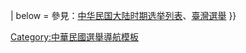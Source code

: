 {{Navbox
| name   = 中華民國立法委員選舉
| title  = {{flagicon|ROC}} [[中華民國立法委員選舉]]與罷免
| image  = <!--[[File:Flag of the Republic of China.svg|75px|中華民國國旗]]-->
| above  = {{台灣選舉索引}}
| bodyclass = hlist
| group1 = 訓政時期
| list1  = 此時期之立法委員由[[國民政府]][[國民政府委員會|委員會]]任命，並非經由選舉產生
* 1928年（[[訓政時期第一屆立法院立法委員名單|第1屆]]）
* 1930年（[[訓政時期第二屆立法院立法委員名單|第2屆]]）
* 1932年（[[訓政時期第三屆立法院立法委員名單|第3屆]]）
* 1934年（[[訓政時期第四屆立法院立法委員名單|第4屆]]）
| group2 = [[行憲]]後第一屆
| list2  =
* [[1948年中華民國立法委員選舉|1948年]]（[[第一屆立法院立法委員名單|第1屆]]）
* [[1969年中華民國立法委員選舉|1969年]]（[[第一屆立法院立法委員名單 (增選期間)|增選]]）
* [[1972年中華民國立法委員選舉|1972年]]（[[第一屆立法院立法委員名單 (第一次增額期間)|增額1]]）
* [[1975年中華民國立法委員選舉|1975年]]（[[第一屆立法院立法委員名單 (第二次增額期間)|增額2]]）
* [[1980年中華民國立法委員選舉|1980年]]（[[第一屆立法院立法委員名單 (第三次增額期間)|增額3]]）
* [[1983年中華民國立法委員選舉|1983年]]（[[第一屆立法院立法委員名單 (第四次增額期間)|增額4]]）
* [[1986年中華民國立法委員選舉|1986年]]（[[第一屆立法院立法委員名單 (第五次增額期間)|增額5]]）
* [[1989年中華民國立法委員選舉|1989年]]（[[第一屆立法院立法委員名單 (第六次增額期間)|增額6]]）
| group3 = 在臺灣全面改選<br>（第二屆起）
| list3  = {{Navbox subgroup
  | group1 = 選舉制度
  | list1  =
* [[中華民國國會在臺灣之全面選舉與罷免]]
* 《[[中華民國憲法增修條文]]》
* 《[[公職人員選舉罷免法]]》
  | group2 = 歷屆選舉
  | list2  =
* [[1992年中華民國立法委員選舉|1992年]]（[[第二屆立法院立法委員名單|第2屆]]）
* [[1995年中華民國立法委員選舉|1995年]]（[[第三屆立法院立法委員名單|第3屆]]）
* [[1998年中華民國立法委員選舉|1998年]]（[[第四屆立法院立法委員名單|第4屆]]）
* [[2001年中華民國立法委員選舉|2001年]]（[[第五屆立法院立法委員名單|第5屆]]）
* [[2004年中華民國立法委員選舉|2004年]]（[[第六屆立法院立法委員名單|第6屆]]）
* [[2008年中華民國立法委員選舉|2008年]]（[[第七屆立法院立法委員名單|第7屆]]）
* [[2012年中華民國立法委員選舉|2012年]]（[[第八屆立法院立法委員名單|第8屆]]）
* [[2016年中華民國立法委員選舉|2016年]]（[[第九屆立法院立法委員名單|第9屆]]）
* [[2020年中華民國立法委員選舉|2020年]]（[[第十屆立法院立法委員名單|第10屆]]）
* [[2024年中華民國立法委員選舉|2024年]]（[[第十一屆立法院立法委員名單|第11屆]]）
  | group3 = 缺額補選
  | list3 =
* [[1995年花蓮縣選舉區立法委員缺額補選|1995年]]
* [[2006年嘉義市選舉區立法委員缺額補選|2006年]]
* 2009年
** [[2009年苗栗縣第一選舉區立法委員缺額補選|苗栗1]]
** [[2009年臺北市第六選舉區立法委員缺額補選|臺北6]]
** [[2009年雲林縣第二選舉區立法委員缺額補選|雲林2]]
** [[2009年南投縣第一選舉區立法委員缺額補選|南投1]]
* 2010年
** [[2010年桃園縣第二選舉區立法委員缺額補選|桃園2]]
** [[2010年臺中縣第三選舉區立法委員缺額補選|臺中縣3]]
** [[2010年臺東縣選舉區立法委員缺額補選|臺東]]
** [[2010年桃園縣第三選舉區立法委員缺額補選|桃園3]]
** [[2010年新竹縣選舉區立法委員缺額補選|新竹縣]]
** [[2010年嘉義縣第二選舉區立法委員缺額補選|嘉義縣2]]
** [[2010年花蓮縣選舉區立法委員缺額補選|花蓮]]
* 2011年
** [[2011年臺南市第四選舉區立法委員缺額補選|臺南4]]
** [[2011年高雄市第四選舉區立法委員缺額補選|高雄4]]
* [[2013年臺中市第二選舉區立法委員缺額補選|2013年]]
* 2015年
** [[2015年臺中市第六選舉區立法委員缺額補選|臺中6]]
** [[2015年苗栗縣第二選舉區立法委員缺額補選|苗栗2]]
** [[2015年彰化縣第四選舉區立法委員缺額補選|彰化4]]
** [[2015年南投縣第二選舉區立法委員缺額補選|南投2]]
** [[2015年屏東縣第三選舉區立法委員缺額補選|屏東3]]
* 2019年
** [[2019年臺北市第二選舉區立法委員缺額補選|臺北2]]
** [[2019年新北市第三選舉區立法委員缺額補選|新北3]]
** [[2019年臺中市第五選舉區立法委員缺額補選|臺中5]]
** [[2019年彰化縣第一選舉區立法委員缺額補選|彰化1]]
** [[2019年臺南市第二選舉區立法委員缺額補選|臺南2]]
** [[2019年金門縣選舉區立法委員缺額補選|金門]]
* [[2022年臺中市第二選舉區立法委員缺額補選|2022年]]
  | group4 = 罷免投票
  | list4 =
* [[中華民國罷免制度#立法委員罷免|1994年{{·}}1995年]]
* [[2015年臺北市第四選舉區立法委員蔡正元罷免案|2015年]]
* [[2017年新北市第十二選舉區立法委員黃國昌罷免案|2017年]]
* [[2021年臺中市第二選舉區立法委員陳柏惟罷免案|2021年]]
* [[2022年臺北市第五選舉區立法委員林昶佐罷免案|2022年]]
  | group5 = 相關事務
  | list5 =
* [[中華民國立法委員選舉區列表|選舉區列表]]
* [[中華民國歷屆立法委員選舉政黨版圖|政黨版圖]]
  }}
| below = 參見：[[中华民国大陆时期选举列表]]、[[臺灣選舉]]
}}<noinclude>
[[Category:立法院立法委員選舉| ]]
[[Category:中華民國選舉導航模板]]
</noinclude>